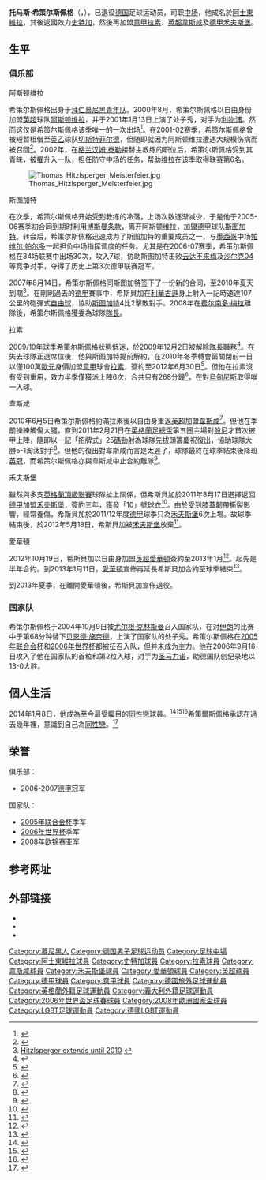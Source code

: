 {{noteTA
|G1=德甲|G2=意甲|G3=英超
|T=zh-hans:托马斯·希策尔斯佩格;zh-hk:湯馬斯·希斯貝加;zh-tw:托馬斯·希策爾斯佩格;
|1=zh-hans:托马斯;zh-hk:湯馬斯;zh-tw:托馬斯;
|2=zh-hans:希策尔斯佩格;zh-hk:希斯貝加;zh-tw:希策爾斯佩格;
|3=zh-hans:切斯特菲尔德;zh-hk:車士打菲特;zh-tw:切斯特菲爾德;
|4=zh-hans:费尔南多·梅拉;zh-hk:費蘭度·美拉;zh-tw:費爾南多·梅拉;
}}
{{Infobox football biography
| playername          = 托马斯·希策尔斯佩格<br />{{lang|de|''Thomas Hitzlsperger''}}
| image               = [[File:Der_Hammer.jpg|180px]]
| fullname            = {{lang|de|Thomas Hitzlsperger}}
| nickname            = 铁锤
| dateofbirth         = {{birth date and age|1982|4|5}}
| height              = {{height|m=1.83}}
| cityofbirth         = [[慕尼黑|慕尼黑]] 
| countryofbirth      = [[西德|西德]]
| currentclub         = 
| clubnumber          = 
| position            = [[中场|中场]]
| youthyears1         = 1989-2000
| youthclubs1         = [[拜仁慕尼黑青年队|拜仁慕尼黑]]
| youthyears2         = 2000-2001
| youthclubs2         = [[阿士東維拉足球會|阿士東維拉]] 
| years1              = 2001-2005
| clubs1              = [[阿士東維拉足球會|阿士東維拉]]
| caps1               = 99
| goals1              = 8
| years2              = 2001
| clubs2              = → [[切斯特菲尔德足球俱乐部|車士打菲特]]
| caps2               = 5
| goals2              = 0
| years3              = 2005-2010
| clubs3              = [[斯图加特足球俱乐部|斯图加特]]
| caps3               = 125
| goals3              = 20
| years4              = 2010
| clubs4              = [[拉素體育會|拉齐奥]]
| caps4               = 6
| goals4              = 1
| years5              = 2010-2011
| clubs5              = [[西汉姆联足球俱乐部|韋斯咸]]
| caps5               = 11
| goals5              = 2
| years6              = 2011-2012
| clubs6              = [[沃尔夫斯堡足球俱乐部|禾夫斯堡]]
| caps6               = 6
| goals6              = 0
| years7              = 2012-2013
| clubs7              = [[愛華頓|愛華頓]]
| caps7               = 7           
| goals7              = 0
| totalcaps = 259
| totalgoals = 31
| nationalyears1 =
| nationalteam1 = [[德国青年国家足球队|德国U19]]
| nationalcaps1 =
| nationalgoals1 =
| nationalyears2 = 2002–2004
| nationalteam2 = [[德國21歲以下國家足球隊|德國U21]]
| nationalcaps2 = 20
| nationalgoals2 = 3
| nationalyears3 = 2004–2010
| nationalteam3 = [[德國國家足球隊|德國]]
| nationalcaps3 = 52
| nationalgoals3 = 6
| pcupdate            = 2013年1月11日 (四) 17:40 (UTC)
| ntupdate            = 2011年8月18日 (四) 01:32 (UTC)
}}
'''托马斯·希策尔斯佩格'''（{{lang-de|'''Thomas Hitzlsperger'''}}，{{bd|1982年|4月5日|catidx=Hitzlsperger, Thomas}}），已退役[[德国|德国]]足球运动员，司职[[中场|中场]]，他成名於[[阿士東維拉足球會|阿士東維拉]]，其後返國效力[[斯图加特足球俱乐部|史特加]]，然後再加盟[[意甲|意甲]][[拉素體育會|拉素]]、[[英超|英超]][[西汉姆联足球俱乐部|韋斯咸]]及[[德甲|德甲]][[沃尔夫斯堡足球俱乐部|禾夫斯堡]]。

== 生平 ==
=== 俱乐部 ===
;阿斯顿维拉
希策尔斯佩格出身于[[拜仁慕尼黑青年队|拜仁慕尼黑青年队]]。2000年8月，希策尔斯佩格以自由身份加盟[[英格兰超级足球联赛|英超]]球队[[阿斯顿维拉足球俱乐部|阿斯顿维拉]]，并于2001年1月13日上演了处子秀，对手为[[利物浦足球俱乐部|利物浦]]。然而这仅是希策尔斯佩格该季唯一的一次出场<ref>{{Cite web |url=http://www.soccerbase.com/players_details.sd?playerid=21492 |title=职业生涯数据统计 |access-date=2008-05-20 |archive-url=https://web.archive.org/web/20071001110002/http://www.soccerbase.com/players_details.sd?playerid=21492 |archive-date=2007-10-01 |dead-url=yes }}</ref>。在2001-02赛季，希策尔斯佩格曾被短暂租借至[[英格兰足球乙级联赛|英乙]]球队[[切斯特菲尔德足球俱乐部|切斯特菲尔德]]，但随即就因为阿斯顿维拉遭遇大规模伤病而被召回<ref>{{Cite web |url=http://news.bbc.co.uk/sport1/hi/football/teams/c/chesterfield/1702195.stm |title=Hitzlsperger back at Villa  |access-date=2008-05-20 |archive-date=2003-04-18 |archive-url=https://web.archive.org/web/20030418175627/http://news.bbc.co.uk/sport1/hi/football/teams/c/chesterfield/1702195.stm |dead-url=no }}</ref>。2002年，在[[格兰汉姆·泰勒|格兰汉姆·泰勒]]接替主教练的职位后，希策尔斯佩格受到其青睐，被擢升入一队，担任防守中场的任务，帮助维拉在该季取得联赛第6名。

[[File:Thomas_Hitzlsperger_Meisterfeier.jpg|thumb]]

;斯图加特
在次季，希策尔斯佩格开始受到教练的冷落，上场次数逐渐减少，于是他于2005-06赛季初合同到期时利用[[博斯曼法案|博斯曼条款]]，离开阿斯顿维拉，加盟[[德国足球甲级联赛|德甲]]球队[[斯图加特足球俱乐部|斯图加特]]。转会后，希策尔斯佩格迅速成为了斯图加特的重要成员之一，与[[墨西哥|墨西哥]]中场[[帕维尔·帕尔多|帕维尔·帕尔多]]一起担负中场指挥调度的任务。尤其是在2006-07赛季，希策尔斯佩格在34场联赛中出场30次，攻入7球，协助斯图加特击败[[不来梅沙洲体育俱乐部|云达不来梅]]及[[沙尔克04足球俱乐部|沙尔克04]]等竞争对手，夺得了历史上第3次德甲联赛冠军。

2007年8月14日，希策尔斯佩格同斯图加特签下了一份新的合同，至2010年夏天到期<ref>[http://www.vfb.de/en/aktuell/news/2007/11811.php Hitzlsperger extends until 2010 ] {{webarchive|url=https://web.archive.org/web/20070928031809/http://www.vfb.de/en/aktuell/news/2007/11811.php |date=2007-09-28 }}</ref>。在剛剛過去的[[德甲|德甲]]賽事中，希斯貝加在[[利華古遜|利華古遜]]身上射入一記時速達107公里的砲彈式[[自由球|自由球]]，協助[[斯图加特足球俱乐部|斯图加特]]4比2擊敗對手。2008年在[[费尔南多·梅拉|费尔南多·梅拉]]離隊後，希策尔斯佩格獲委為球隊[[隊長_(足球)|隊長]]。

;拉素
2009/10年球季希策尔斯佩格狀態低迷，於2009年12月2日被解除[[隊長_(足球)|隊長]]職務<ref>{{cite news |language=zh-hans |url=http://www.dfo.cn/dfo/show.asp?id=9889 |title=巴贝尔留任主帅 希茨尔斯贝格失去袖标 |publisher=德国足球在线 |date=2009-12-02 |accessdate=2009-12-07 }}{{dead link|date=2018年3月 |bot=InternetArchiveBot |fix-attempted=yes }}</ref>。在失去球隊正選席位後，他與斯图加特提前解約，在2010年冬季轉會窗關閉前一日以僅100萬[[歐元|歐元]]身價加盟[[意甲|意甲]]球會[[拉素體育會|拉素]]，簽約至2012年6月30日<ref>{{cite news |language=zh-hans |url=http://www.dfo.cn/dfo/show.asp?id=10100 |title=拯救世界杯梦想 希茨尔斯贝格二次出国 |publisher=德国足球在线 |date=2010-02-01 |accessdate=2010-02-01 }}{{dead link|date=2018年3月 |bot=InternetArchiveBot |fix-attempted=yes }}</ref>。但他在拉素沒有受到重用，效力半季僅獲派上陣6次，合共只有268分鐘<ref>{{cite news |language=en |url=http://www.dfo.cn/dfo/show.asp?id=10429 |title=希茨告别意甲重返英超 铁锤牵手铁锤帮 |publisher=德国足球在线 |date=2010-06-06 |accessdate=2010-06-06 }}{{dead link|date=2018年3月 |bot=InternetArchiveBot |fix-attempted=yes }}</ref>，在對[[烏迪內斯足球俱樂部|烏甸尼斯]]取得唯一入球。

;韋斯咸
2010年6月5日希策尔斯佩格約滿拉素後以自由身重返[[英超|英超]]加盟[[西汉姆联足球俱乐部|韋斯咸]]<ref>{{cite news |language=en |url=http://news.bbc.co.uk/sport2/hi/football/teams/w/west_ham_utd/8724081.stm |title=West Ham sign German midfielder Thomas Hitzlsperger |publisher=[[BBC|BBC]] Sport |date=2010-06-05 |accessdate=2010-06-06 |archive-date=2012-03-30 |archive-url=https://web.archive.org/web/20120330193552/http://news.bbc.co.uk/sport2/hi/football/teams/w/west_ham_utd/8724081.stm |dead-url=no }}</ref>。但他在季前操練觸傷大腿，直到2011年2月21日在[[英格蘭足總盃|英格蘭足總盃]]第五圈主場對[[伯恩利足球俱乐部|般尼]]才首次披甲上陣，隨即以一記「招牌式」25[[碼|碼]]勁射為球隊先拔頭籌慶祝復出，協助球隊大勝5-1淘汰對手<ref>{{cite news |language=en |url=http://news.bbc.co.uk/sport2/hi/football/fa_cup/9401156.stm |title=West Ham 5-1 Burnley |publisher=''[[BBC_Sport|BBC Sport]]'' |date=2011-02-21 |accessdate=2011-07-14 |archive-date=2021-03-09 |archive-url=https://web.archive.org/web/20210309212143/http://news.bbc.co.uk/sport2/hi/football/fa_cup/9401156.stm |dead-url=no }}</ref>。但他的復出對韋斯咸而言是太遲了，球隊最終在球季結束後降班[[英冠|英冠]]，而希策尔斯佩格亦與韋斯咸中止合約離隊<ref>{{cite news|language=en |url=http://www.whufc.com/articles/20110622/sam-sets-out-promotion-plan_2236884_2380269 |title=Sam sets out promotion plan |publisher=[[西汉姆联足球俱乐部|''whufc.com'']] |date=2011-06-22 |accessdate=2011-07-14 |deadurl=yes |archiveurl=https://web.archive.org/web/20110625045930/http://www.whufc.com/articles/20110622/sam-sets-out-promotion-plan_2236884_2380269 |archivedate=2011-06-25 }}</ref>。

;禾夫斯堡
雖然與多支[[英格蘭|英格蘭]][[英超|頂級聯賽]]球隊扯上關係，但希斯貝加於2011年8月17日選擇返回[[德甲|德甲]]加盟[[沃尔夫斯堡足球俱乐部|禾夫斯堡]]，簽約三年，獲發「10」號球衣<ref>{{cite news |language=zh-hans |url=http://www.dfo.cn/dfo/show.asp?id=11596 |title=希茨尔斯贝格重返德甲 成为狼堡新10号 |publisher=德国足球在线 |date=2011-08-18 |accessdate=2011-08-18 }}{{dead link|date=2018年3月 |bot=InternetArchiveBot |fix-attempted=yes }}</ref>。由於受到膝蓋韌帶撕裂影響，經常養傷，希斯貝加於2011/12年度[[德甲|德甲]]球季只為[[沃尔夫斯堡足球俱乐部|禾夫斯堡]]6次上場。故球季結束後，於2012年5月18日，希斯貝加被[[沃尔夫斯堡足球俱乐部|禾夫斯堡]]放棄<ref>{{cite news |language=en |url=http://www.supersport.com/football/article.aspx?Id=1387501 |title=Wolfsburg release duo |publisher=''supersport.com'' |date=2012-05-18 |accessdate=2013-01-11 |archive-date=2014-09-15 |archive-url=https://web.archive.org/web/20140915115313/http://www.supersport.com/football/article.aspx?Id=1387501 |dead-url=no }}</ref>。

;愛華頓
2012年10月19日，希斯貝加以自由身加盟[[英超|英超]][[愛華頓|愛華頓]]簽約至2013年1月<ref>{{cite news |language=en |url=http://www.bbc.co.uk/sport/0/football/19716088 |title=Thomas Hitzlsperger joins Everton until January |publisher=''[[BBC_Sport|BBC Sport]]'' |date=2012-10-19 |accessdate=2013-01-11 |archive-date=2015-01-09 |archive-url=https://web.archive.org/web/20150109013533/http://www.bbc.co.uk/sport/0/football/19716088 |dead-url=no }}</ref>。起先是半年合約。到2013年1月11日，[[愛華頓|愛華頓]]宣佈再延長希斯貝加合約至球季結束<ref>{{cite news |language=en |url=http://soccernet.espn.go.com/news/story?id=1295822&cc=4716 |title=Hitzlsperger agrees Everton stay |publisher=''[[ESPN_FC|ESPN FC]]'' |date=2013-01-11 |accessdate=2013-01-11}}</ref>。

到2013年夏季，在離開愛華頓後，希斯貝加宣佈退役。

=== 国家队 ===
希策尔斯佩格于2004年10月9日被[[尤尔根·克林斯曼|尤尔根·克林斯曼]]召入国家队，在对[[伊朗国家足球队|伊朗]]的比赛中于第68分钟替下[[贝恩德·施奈德|贝恩德·施奈德]]，上演了国家队的处子秀。希策尔斯佩格在[[2005年联合会杯|2005年联合会杯]]和[[2006年世界杯足球赛|2006年世界杯]]都被征召入队，但并未成为主力。他在2006年9月16日攻入了他在国家队的首粒和第2粒入球，对手为[[圣马力诺国家足球队|圣马力诺]]，助德国队创纪录地以13-0大胜。

==個人生活==
2014年1月8日，他成為至今最受矚目的[[同性戀|同性戀]]球員。<ref>{{cite news|title=Thomas Hitzlsperger: Former Aston Villa player reveals he is gay|url=http://www.bbc.com/sport/0/football/25628806|accessdate=8 January 2014|newspaper=BBC Sports|date=8 January 2014|archive-date=2016-01-14|archive-url=https://web.archive.org/web/20160114090340/http://www.bbc.com/sport/0/football/25628806|dead-url=no}}</ref><ref>{{cite news|title=Hitzlsperger: "Ich äußere mich zu meiner Homosexualität"|url=http://www.kicker.de/news/fussball/bundesliga/startseite/597514/artikel_hitzlsperger_ich-aeussere-mich-zu-meiner-homosexualitaet.html|accessdate=8 January 2014|newspaper=kicker|date=8 January 2014|language=de|archive-date=2019-01-10|archive-url=https://web.archive.org/web/20190110133758/http://www.kicker.de/news/fussball/bundesliga/startseite/597514/artikel_hitzlsperger_ich-aeussere-mich-zu-meiner-homosexualitaet.html|dead-url=no}}</ref><ref>{{cite web | url=http://edition.cnn.com/2014/01/08/sport/football/thomas-hitzlsperger-germany-gay-football/index.html?hpt=hp_t3 | title=Thomas Hitzlsperger becomes first high-profile gay footballer | publisher=CNN | date=8 January 2014 | accessdate=9 January 2014 | archive-date=2020-11-07 | archive-url=https://web.archive.org/web/20201107124723/http://edition.cnn.com/2014/01/08/sport/football/thomas-hitzlsperger-germany-gay-football/index.html?hpt=hp_t3 | dead-url=no }}</ref>希策爾斯佩格承認在過去幾年裡，意識到自己為[[同性戀|同性戀]]。<ref>{{cite web |title=Ex-Germany international Thomas Hitzlsperger comes out as gay |url=http://www.insideworldsoccer.com/2014/01/thomas-hitzlsperger-announces-he-is-gay.html |work=inside World Soccer |date=9 January 2014 |accessdate=10 January 2014 |archive-url=https://web.archive.org/web/20140112180741/http://www.insideworldsoccer.com/2014/01/thomas-hitzlsperger-announces-he-is-gay.html |archive-date=2014-01-12 |dead-url=yes }}</ref>

== 荣誉 ==
俱乐部：
* 2006-2007[[德国足球甲级联赛|德甲]]冠军

国家队：
* [[2005年联合会杯|2005年联合会杯]]季军
* [[2006年世界杯足球赛|2006年世界杯]]季军
* [[2008年欧洲足球锦标赛|2008年欧锦赛]]亚军

== 参考网址 ==
{{reflist}}

== 外部链接 ==
{{Commons category}}
* {{Soccerbase}}
* {{Fussballdaten|hitzlspergerthomas}}
* {{WorldFootball.net|thomas-hitzlsperger}}
{{2006年世界杯足球赛德国参赛名单}}
{{2008年欧洲足球锦标赛德国参赛名单}}

{{Authority control}}
{{DEFAULTSORT:Hitzlsperger, Thomas}}
[[Category:慕尼黑人|Category:慕尼黑人]]
[[Category:德国男子足球运动员|Category:德国男子足球运动员]]
[[Category:足球中場|Category:足球中場]]
[[Category:阿士東維拉球員|Category:阿士東維拉球員]]
[[Category:史特加球員|Category:史特加球員]]
[[Category:拉素球員|Category:拉素球員]]
[[Category:韋斯咸球員|Category:韋斯咸球員]]
[[Category:禾夫斯堡球員|Category:禾夫斯堡球員]]
[[Category:愛華頓球員|Category:愛華頓球員]]
[[Category:英超球員|Category:英超球員]]
[[Category:德甲球員|Category:德甲球員]]
[[Category:意甲球員|Category:意甲球員]]
[[Category:德國旅外足球運動員|Category:德國旅外足球運動員]]
[[Category:英格蘭外籍足球運動員|Category:英格蘭外籍足球運動員]]
[[Category:義大利外籍足球運動員|Category:義大利外籍足球運動員]]
[[Category:2006年世界盃足球賽球員|Category:2006年世界盃足球賽球員]]
[[Category:2008年歐洲國家盃球員|Category:2008年歐洲國家盃球員]]
[[Category:LGBT足球運動員|Category:LGBT足球運動員]]
[[Category:德國LGBT運動員|Category:德國LGBT運動員]]